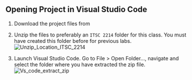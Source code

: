 ## Opening Project in Visual Studio Code

1. Download the project files from 
2. Unzip the files to preferably an `ITSC 2214` folder for this class. You must have created this folder before for previous labs.
    ![Unzip_Location_ITSC_2214](/imgs/extract_from_zip.png)

3. Launch Visual Studio Code.
Go to File > Open Folder..., navigate and select the folder where you have extracted the zip file.
    ![Vs_code_extract_zip](/imgs/vs_code-select-folder.png)
